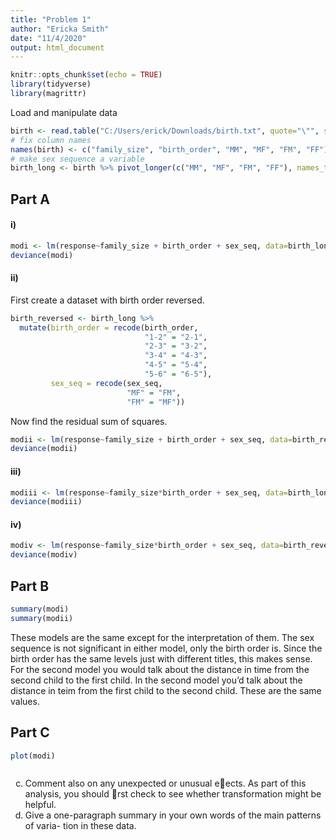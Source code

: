 ```yaml
---
title: "Problem 1"
author: "Ericka Smith"
date: "11/4/2020"
output: html_document
---
```


```r
knitr::opts_chunk$set(echo = TRUE)
library(tidyverse)
library(magrittr)
```

Load and manipulate data

```r
birth <- read.table("C:/Users/erick/Downloads/birth.txt", quote="\"", stringsAsFactors=TRUE)
# fix column names
names(birth) <- c("family_size", "birth_order", "MM", "MF", "FM", "FF")
# make sex sequence a variable
birth_long <- birth %>% pivot_longer(c("MM", "MF", "FM", "FF"), names_to = "sex_seq", values_to = "response")
```

## Part A

#### i)

```r
modi <- lm(response~family_size + birth_order + sex_seq, data=birth_long)
deviance(modi)
```

#### ii)

First create a dataset with birth order reversed.

```r
birth_reversed <- birth_long %>%
  mutate(birth_order = recode(birth_order, 
                              "1-2" = "2-1",
                              "2-3" = "3-2",
                              "3-4" = "4-3",
                              "4-5" = "5-4",
                              "5-6" = "6-5"),
         sex_seq = recode(sex_seq,
                          "MF" = "FM",
                          "FM" = "MF"))
```

Now find the residual sum of squares.

```r
modii <- lm(response~family_size + birth_order + sex_seq, data=birth_reversed)
deviance(modii)
```

#### iii)

```r
modiii <- lm(response~family_size*birth_order + sex_seq, data=birth_long)
deviance(modiii)
```

#### iv)

```r
modiv <- lm(response~family_size*birth_order + sex_seq, data=birth_reversed)
deviance(modiv)
```

## Part B

```r
summary(modi)
summary(modii)
```

These models are the same except for the interpretation of them. The sex sequence is not significant in either model, only the birth order is. Since the birth order has the same levels just with different titles, this makes sense. For the second model you would talk about the distance in time from the second child to the first child. In the second model you'd talk about the distance in teim from the first child to the second child. These are the same values. 

## Part C

```r
plot(modi)



```




(c) Comment also on any unexpected or unusual eects. As part of this analysis, you
should rst check to see whether transformation might be helpful.
(d) Give a one-paragraph summary in your own words of the main patterns of varia-
tion in these data.

